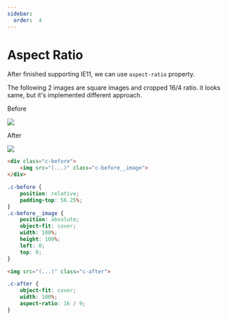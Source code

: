 ```yaml
---
sidebar:
  order:  4
---
```



# Aspect Ratio

After finished supporting IE11, we can use `aspect-ratio` property.

The following 2 images are square images and cropped 16/4 ratio. it looks same, but it's implemented different approach.

<div className={styles.wrap}>
    <div className={styles.wrap__item}>
        <p className={styles.wrap__label}>Before</p>
        <div className={styles.before}>
            <img src="https://via.placeholder.com/640" className={styles.before__image} />
        </div>
    </div>
    <div className={styles.wrap__item}>
        <p className={styles.wrap__label}>After</p>
        <img src="https://via.placeholder.com/640" className={styles.after} />
    </div>
</div>

<Tabs>
<TabItem value="before" label="Before">

```html
<div class="c-before">
    <img src="(...)" class="c-before__image">
</div>
```

```scss
.c-before {
    position: relative;
    padding-top: 56.25%;
}
.c-before__image {
    position: absolute;
    object-fit: cover;
    width: 100%;
    height: 100%;
    left: 0;
    top: 0;
}
```

</TabItem>
<TabItem value="after" label="After">

```html
<img src="(...)" class="c-after">
```

```scss
.c-after {
    object-fit: cover;
    width: 100%;
    aspect-ratio: 16 / 9;
}
```

</TabItem>
</Tabs>
